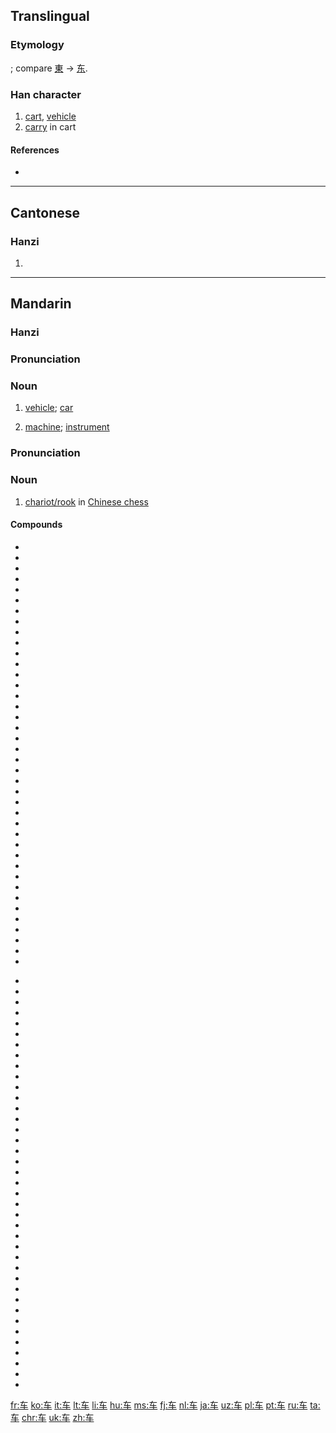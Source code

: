 {{also|車}}
==Translingual==
{{stroke order|type=animate}}
{{zh-hanzi-box|车|[[車]]}}

===Etymology===
{{Han simp|車}}; compare [[東]] → [[东]].

===Han character===
{{Han char|rn=159|rad=车|as=00|sn=4|four=|canj=大手 (KQ)}}

# [[cart]], [[vehicle]]
# [[carry]] in cart

====References====
* {{Han ref|kx=1250.241|hdz=53511.020|uh=8F66|ud=36710}}

----

==Cantonese==

===Hanzi===
{{yue-hanzi|jyut=[[ce1]], [[geoi1]]|y=[[che1]], [[geui1]]|tra=車}}

# {{defn|lang=yue|sort=车00}}

----

==Mandarin==

===Hanzi===
{{cmn-hanzi|tra=車|pin=[[chē]] ([[che1]]), [[jū]] ([[ju1]])|wg=[[ch'e1|ch'e<sup>1</sup>]]}}

===Pronunciation===
{{Pinyin-IPA|chē}}

===Noun===
{{cmn-noun|s|pin=chē|pint=che1|tra=車|sim=车}}

# {{context|Beginning Mandarin|lang=cmn|sort=che1}} [[vehicle]]; [[car]]
# {{context|Beginning Mandarin|lang=cmn|sort=che1}} [[machine]]; [[instrument]]

===Pronunciation===
{{Pinyin-IPA|jū}}

===Noun===
{{cmn-noun|s|pin=jū|pint=ju1|tra=[[車]] or [[俥]]|sim=车}}

# [[w:Chinese_chess#Chariot.2FRook|chariot/rook]] in [[w:Xiangqi|Chinese chess]]

====Compounds====
{{top2}}
* {{l|cmn|车把}}
* {{l|cmn|车把势}}
* {{l|cmn|车帮}}
* {{l|cmn|车厂}}
* {{l|cmn|车场}}
* {{l|cmn|车床|tr=chēchuáng||lathe}}
* {{l|cmn|车次}}
* {{l|cmn|车刀}}
* {{l|cmn|车到山前必有路}}
* {{l|cmn|车道|tr=chēdào||traffic lane}}
* {{l|cmn|车道沟}}
* {{l|cmn|车灯}}
* {{l|cmn|车队|tr=chēduì||motorcade}}
* {{l|cmn|车份儿}}
* {{l|cmn|车夫}}
* {{l|cmn|车工}}
* {{l|cmn|车公里}}
* {{l|cmn|车钩}}
* {{l|cmn|车轱辘}}
* {{l|cmn|车轱辘话}}
* {{l|cmn|车轱辘会}}
* {{l|cmn|车祸|tr=chēhuò||traffic accident}}
* {{l|cmn|车技}}
* {{l|cmn|车驾|tr=jūjià}}
* {{l|cmn|车间|tr=chējiān||workshop}}
* {{l|cmn|车间文学}}
* {{l|cmn|车库|tr=chēkù||garage}}
* {{l|cmn|车筐}}
* {{l|cmn|车况}}
* {{l|cmn|车老板}}
* {{l|cmn|车辆|tr=chēliàng||vehicle, car}}
* {{l|cmn|车裂|tr=jūliè}}
* {{l|cmn|车铃}}
* {{l|cmn|车流}}
* {{l|cmn|车轮}}
* {{l|cmn|车轮|tr=chēlún||wheel}}
* {{l|cmn|车轮战}}
* {{l|cmn|车马费}}
* {{l|cmn|车门}}
* {{l|cmn|车棚}}
{{mid2}}
* {{l|cmn|车篷}}
* {{l|cmn|车皮}}
* {{l|cmn|车票|tr=chēpiào||train/bus ticket}}
* {{l|cmn|车前}}
* {{l|cmn|车前子|tr=chēqiánzǐ}}
* {{l|cmn|车钱}}
* {{l|cmn|车圈}}
* {{l|cmn|车身}}
* {{l|cmn|车手|tr=chēshǒu||driver}}
* {{l|cmn|车水马龙}}
* {{l|cmn|车速}}
* {{l|cmn|车胎}}
* {{l|cmn|车条}}
* {{l|cmn|车头|tr=chētóu||bus stop, train station}}
* {{l|cmn|车瓦}}
* {{l|cmn|车位}}
* {{l|cmn|车厢|tr=chēxiāng}}
* {{l|cmn|车箱}}
* {{l|cmn|车削}}
* {{l|cmn|车辕}}
* {{l|cmn|车载斗量}}
* {{l|cmn|车闸}}
* {{l|cmn|车站|tr=chēzhàn||bus stop, train station}}
* {{l|cmn|车照}}
* {{l|cmn|车辙}}
* {{l|cmn|车轴}}
* {{l|cmn|车主|tr=chēzhǔ||car owner}}
* {{l|cmn|车资}}
* {{l|cmn|车子|tr=chēzi||small car}}
* {{l|cmn|车组}}
* {{l|cmn|出租车|tr=chūzūchē||cab}}
* {{l|cmn|滑板车|tr=huábǎnchē||scooter}}
* {{l|cmn|滑行车|tr=huáxíngchē||scooter}}
* {{l|cmn|火车|tr=huŏchē||train}}
* {{l|cmn|机车|tr=jīchē)||motor scooter}}
* {{l|cmn|开车|tr=kāichē||to drive}}
* {{l|cmn|摩托自行车|tr=mótuō zìxíngchē||moped}}
* {{l|cmn|汽车|tr=qìchē||car}}
* {{l|cmn|自行车|tr=zìxíngchē||bike, bicycle}}
{{bottom}}

[[Category:CJKV radicals| ]]

[[fr:车]]
[[ko:车]]
[[it:车]]
[[lt:车]]
[[li:车]]
[[hu:车]]
[[ms:车]]
[[fj:车]]
[[nl:车]]
[[ja:车]]
[[uz:车]]
[[pl:车]]
[[pt:车]]
[[ru:车]]
[[ta:车]]
[[chr:车]]
[[uk:车]]
[[zh:车]]